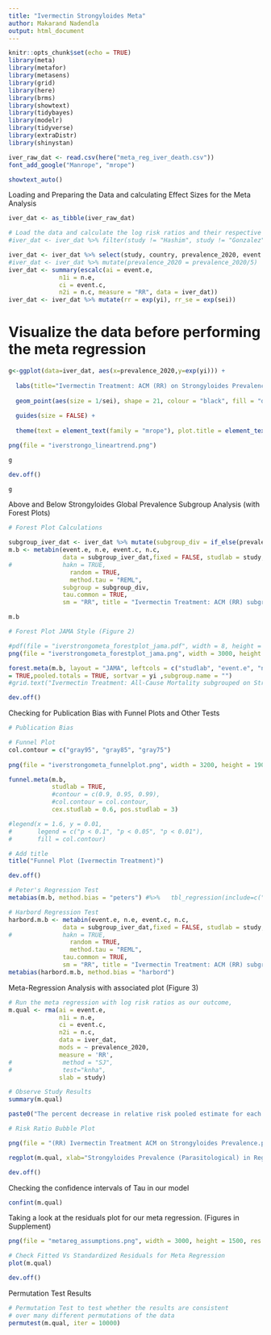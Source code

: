 ---
title: "Ivermectin Strongyloides Meta"
author: Makarand Nadendla
output: html_document
---

```{r setup, include=FALSE}
knitr::opts_chunk$set(echo = TRUE)
library(meta)
library(metafor)
library(metasens)
library(grid)
library(here)
library(brms)
library(showtext)
library(tidybayes)
library(modelr)
library(tidyverse)
library(extraDistr)
library(shinystan)

iver_raw_dat <- read.csv(here("meta_reg_iver_death.csv"))
font_add_google("Manrope", "mrope")

showtext_auto()


```

Loading and Preparing the Data and calculating Effect Sizes for the Meta Analysis

```{r}
iver_dat <- as_tibble(iver_raw_dat)

# Load the data and calculate the log risk ratios and their respective variances. Then convert to risk ratio and risk ratio standard error
#iver_dat <- iver_dat %>% filter(study != "Hashim", study != "Gonzalez", study != "Okumus")

iver_dat <- iver_dat %>% select(study, country, prevalence_2020, event.e, n.e, event.c, n.c, covid_severity)
#iver_dat <- iver_dat %>% mutate(prevalence_2020 = prevalence_2020/5)
iver_dat <- summary(escalc(ai = event.e,
              n1i = n.e,
              ci = event.c,
              n2i = n.c, measure = "RR", data = iver_dat))
iver_dat <- iver_dat %>% mutate(rr = exp(yi), rr_se = exp(sei))
```

# Visualize the data before performing the meta regression

```{r}
g<-ggplot(data=iver_dat, aes(x=prevalence_2020,y=exp(yi))) +
  
  labs(title="Ivermectin Treatment: ACM (RR) on Strongyloides Prevalence",x="Strongyloides Prevalence (Parasitological) in Regional Population (Percent)", y="All-Cause Mortality (Log Risk Ratio)") + 
  
  geom_point(aes(size = 1/sei), shape = 21, colour = "black", fill = "darkgray", stroke = 1) +
  
  guides(size = FALSE) +
  
  theme(text = element_text(family = "mrope"), plot.title = element_text(face = "bold",hjust = 0.5))

png(file = "iverstrongo_lineartrend.png")

g

dev.off()

g

```

Above and Below Strongyloides Global Prevalence Subgroup Analysis (with Forest Plots)

```{r}
# Forest Plot Calculations

subgroup_iver_dat <- iver_dat %>% mutate(subgroup_div = if_else(prevalence_2020 < 8.1, "Strongyloides Prevalence Below Global Average (<8.1%)", "Strongyloides Prevalence Above Global Average (>8.1%)"))
m.b <- metabin(event.e, n.e, event.c, n.c, 
               data = subgroup_iver_dat,fixed = FALSE, studlab = study, 
#              hakn = TRUE,
                 random = TRUE,
                 method.tau = "REML", 
               subgroup = subgroup_div, 
               tau.common = TRUE,
               sm = "RR", title = "Ivermectin Treatment: ACM (RR) subgrouped on Strongyloides Prevalence")

m.b

# Forest Plot JAMA Style (Figure 2)

#pdf(file = "iverstrongometa_forestplot_jama.pdf", width = 8, height = 7)
png(file = "iverstrongometa_forestplot_jama.png", width = 3000, height = 1500, res = 300)

forest.meta(m.b, layout = "JAMA", leftcols = c("studlab", "event.e", "n.e", "event.c", "n.c", "effect", "ci") ,pooled.events
= TRUE,pooled.totals = TRUE, sortvar = yi ,subgroup.name = "")
#grid.text("Ivermectin Treatment: All-Cause Mortality subgrouped on Strongyloides Prevalence", .5, .822, gp=gpar(cex=1.4))

dev.off()
```

Checking for Publication Bias with Funnel Plots and Other Tests

```{r}
# Publication Bias

# Funnel Plot
col.contour = c("gray95", "gray85", "gray75")
 
png(file = "iverstrongometa_funnelplot.png", width = 3200, height = 1900, res = 300)

funnel.meta(m.b,
            studlab = TRUE,
            #contour = c(0.9, 0.95, 0.99),
            #col.contour = col.contour,
            cex.studlab = 0.6, pos.studlab = 3)

#legend(x = 1.6, y = 0.01, 
#       legend = c("p < 0.1", "p < 0.05", "p < 0.01"),
#       fill = col.contour)

# Add title
title("Funnel Plot (Ivermectin Treatment)")

dev.off()

# Peter's Regression Test
metabias(m.b, method.bias = "peters") #%>%   tbl_regression(include=c("x", "(Intercept)"))

# Harbord Regression Test
harbord.m.b <- metabin(event.e, n.e, event.c, n.c, 
               data = subgroup_iver_dat,fixed = FALSE, studlab = study, 
#              hakn = TRUE,
                 random = TRUE,
                 method.tau = "REML", 
               tau.common = TRUE,
               sm = "RR", title = "Ivermectin Treatment: ACM (RR) subgrouped on Strongyloides Prevalence")
metabias(harbord.m.b, method.bias = "harbord")

```

Meta-Regression Analysis with associated plot (Figure 3)

```{r}

# Run the meta regression with log risk ratios as our outcome, 
m.qual <- rma(ai = event.e,
              n1i = n.e,
              ci = event.c,
              n2i = n.c,
              data = iver_dat,
              mods = ~ prevalence_2020,
              measure = 'RR', 
#              method = "SJ",
#              test="knha", 
              slab = study)

# Observe Study Results
summary(m.qual)

paste0("The percent decrease in relative risk pooled estimate for each 5% increase in strongyloides prevalence is ", (1-round(exp(m.qual$b[2]*5),4))*100,"%  [",(1-round(exp(m.qual$ci.ub[2]*5),4))*100," - ",(1-round(exp(m.qual$ci.lb[2]*5),4))*100, "]")

# Risk Ratio Bubble Plot

png(file = "(RR) Ivermectin Treatment ACM on Strongyloides Prevalence.png", width = 3000, height = 1500, res = 300)

regplot(m.qual, xlab="Strongyloides Prevalence (Parasitological) in Regional Population (Percent)", ylab="All-Cause Mortality (Risk Ratio)",transf=exp ,main = "Ivermectin Treatment: ACM (RR) on Strongyloides Prevalence",refline= 1, legend = TRUE)

dev.off()
```
Checking the confidence intervals of Tau in our model

```{r}
confint(m.qual)
```

Taking a look at the residuals plot for our meta regression. (Figures in Supplement)

```{r}
png(file = "metareg_assumptions.png", width = 3000, height = 1500, res = 300)

# Check Fitted Vs Standardized Residuals for Meta Regression
plot(m.qual)

dev.off()
```

Permutation Test Results

```{r}
# Permutation Test to test whether the results are consistent
# over many different permutations of the data
permutest(m.qual, iter = 10000)
```
